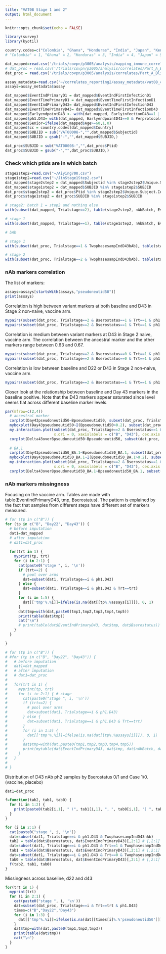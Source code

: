 ```yaml
---
title: "VAT08 Stage 1 and 2"
output: html_document
---
```


```r
knitr::opts_chunk$set(echo = FALSE)
```


```r
library(survey)
library(kyotil)

country.codes=c("Colombia", "Ghana", "Honduras", "India", "Japan", "Kenya", "Nepal", "United States", "Mexico", "Uganda", "Ukraine")
# "Colombia" = 1, "Ghana" = 2, "Honduras" = 3, "India" = 4, "Japan" = 5, "Kenya" = 6, "Nepal" = 7, "United States" = 8, "Mexico" = 9, "Uganda" = 10, "Ukraine" = 11

dat_mapped=read.csv('/trials/covpn/p3005/analysis/mapping_immune_correlates/combined/adata/COVID_Sanofi_stage1and2_mapped_20240117.csv')
# dat_proc = read.csv('/trials/covpn/p3005/analysis/correlates/Part_A_Blinded_Phase_Data/adata/vat08_combined_data_processed_20240111.csv')
dat_proc = read.csv('/trials/covpn/p3005/analysis/correlates/Part_A_Blinded_Phase_Data/adata/vat08_combined_data_processed_20240117.csv')

assay_metadata=read.csv('~/correlates_reporting2/assay_metadata/vat08_combined_assay_metadata.csv')
assays=assay_metadata$assay

dat_mapped$EventIndPrimaryD1 = dat_mapped$EventIndFirstInfectionD1
dat_mapped$EventTimePrimaryD1 = dat_mapped$EventTimeFirstInfectionD1
dat_mapped$EventIndPrimaryD43= dat_mapped$EventIndFirstInfectionD43
dat_mapped$EventTimePrimaryD43= dat_mapped$EventTimeFirstInfectionD43
dat_mapped$EarlyendpointD43 <- with(dat_mapped, EarlyinfectionD43==1 | (EventIndPrimaryD1==1 & EventTimePrimaryD1 < NumberdaysD1toD43 + 7),1,0)
dat_mapped$ph1.D43= with(dat_mapped, EarlyendpointD43==0 & Perprotocol==1 & EventTimePrimaryD43 >= 7)
dat_mapped$Senior=ifelse(dat_mapped$Age>=60,1,0)
dat_mapped$cc = country.codes[dat_mapped$Country]
dat_mapped$SUBJID = sub("VAT00008-","",dat_mapped$Subjectid)
dat_mapped$SUBJID = gsub("-","",dat_mapped$SUBJID,)

dat_proc$SUBJID = sub("VAT00008-","",dat_proc$Ptid)
dat_proc$SUBJID = gsub("-","",dat_proc$SUBJID,)
```

### Check which ptids are in which batch

```r
stage2step2=read.csv("~/Aiying700.csv")
stage1step2=read.csv("~/JinStage1Step2.csv")
dat_mapped$stage2step2 = dat_mapped$Subjectid %in% stage2step2$Unique.Subject.Identifier
dat_mapped$stage1step2 = dat_mapped$SUBJID %in% stage1step2$SUBJID
dat_proc$stage2step2 = dat_proc$Ptid %in% stage2step2$Unique.Subject.Identifier
dat_proc$stage1step2 = dat_proc$SUBJID %in% stage1step2$SUBJID

# stage2: batch 1 = step2 and nothing else
with(subset(dat_mapped, Trialstage==2), table(stage2step2, nAbBatch, EventIndPrimaryD1))

# stage 1
with(subset(dat_mapped, Trialstage==1), table(stage1step2, nAbBatch, EventIndPrimaryD1))

# bAb

# stage 1
with(subset(dat_proc, Trialstage==1 & TwophasesampIndD43bAb), table(stage1step2, EventIndPrimaryD1))

# stage 2
with(subset(dat_proc, Trialstage==2 & TwophasesampIndD43bAb), table(stage2step2, EventIndPrimaryD1))
```


### nAb markers correlation

The list of markers:
```r
assays=assays[startsWith(assays,"pseudoneutid50")]
print(assays)
```

Correlation is high between variant markers at both baseline and D43 in Stage 2 non-naive, vaccine arm.
```r
mypairs(subset(dat_proc, Trialstage==2 & Bserostatus==1 & Trt==1 & ph1.D43)[,"B"%.%assays[1:5]])
mypairs(subset(dat_proc, Trialstage==2 & Bserostatus==1 & Trt==1 & ph1.D43)[,"Day43"%.%assays[1:5]])
```

Correlation is medium between variant markers at D43 in Stage 2 naive, vaccine arm. The correlation between the ancestral marker and the other markers range between 0.63 and 0.67.
```r
mypairs(subset(dat_proc, Trialstage==2 & Bserostatus==0 & Trt==1 & ph1.D43)[,"B"%.%assays[1:5]])
mypairs(subset(dat_proc, Trialstage==2 & Bserostatus==0 & Trt==1 & ph1.D43)[,"Day43"%.%assays[1:5]])
```

Correlation is low between baseline and D22 or D43 in Stage 2 non-naive, vaccine arm.
```r
mypairs(subset(dat_proc, Trialstage==2 & Bserostatus==1 & Trt==1 & ph1.D43)[,c("B","Day22","Day43")%.%assays[1]])
```
Closer look at the relationship between baseline and Day 43 markers in the baseline positive. Note that the D43 markers appear saturated since level seems flat across different baseline marker levels.
```r
par(mfrow=c(2,4))
  # ancestral marker
  corplot(Day43pseudoneutid50~Bpseudoneutid50, subset(dat_proc, Trialstage==2 & Bserostatus==1 & Trt==1 & ph1.D43), ylim=c(0,4))
  myboxplot(Day43pseudoneutid50~I(Bpseudoneutid50>0.2), subset(dat_proc, Trialstage==2 & Bserostatus==1 & Trt==1 & ph1.D43), names=c("Undetectable at B","Detectable at B"), ylab="D43", ylim=c(0,4))
  my.interaction.plot(subset(dat_proc, Trialstage==2 & Bserostatus==1 & Trt==1 & ph1.D43 & !is.na(Bpseudoneutid50) & !is.na(Day43pseudoneutid50), c(Bpseudoneutid50, Day43pseudoneutid50)), 
                      x.ori = 0, xaxislabels = c("B", "D43"), cex.axis = 1, add = FALSE, xlab = "", ylab = "", pcol = NULL, lcol = NULL)  
  corplot(Delta43overBpseudoneutid50~Bpseudoneutid50, subset(dat_proc, Trialstage==2 & Bserostatus==1 & Trt==1 & ph1.D43))
  
  # BA.1
  corplot(Day43pseudoneutid50_BA.1~Bpseudoneutid50_BA.1, subset(dat_proc, Trialstage==2 & Bserostatus==1 & Trt==1 & ph1.D43), ylim=c(0,4))
  myboxplot(Day43pseudoneutid50_BA.1~I(Bpseudoneutid50_BA.1>0.2), subset(dat_proc, Trialstage==2 & Bserostatus==1 & Trt==1 & ph1.D43), names=c("Undetectable at B","Detectable at B"), ylab="D43", ylim=c(0,4))
  my.interaction.plot(subset(dat_proc, Trialstage==2 & Bserostatus==1 & Trt==1 & ph1.D43 & !is.na(Bpseudoneutid50_BA.1) & !is.na(Day43pseudoneutid50_BA.1), c(Bpseudoneutid50_BA.1, Day43pseudoneutid50_BA.1)), 
                      x.ori = 0, xaxislabels = c("B", "D43"), cex.axis = 1, add = FALSE, xlab = "", ylab = "", pcol = NULL, lcol = NULL)  
  corplot(Delta43overBpseudoneutid50_BA.1~Bpseudoneutid50_BA.1, subset(dat_proc, Trialstage==2 & Bserostatus==1 & Trt==1 & ph1.D43))
```
 
### nAb markers missingness

Focusing on the vaccine arm. Tables are made with table(EventIndPrimaryD43, tmp, Bserostatus). The pattern is explained by the fact that samples from different steps have different set of markers measured.

```r
# for (tp in c("B")) {
for (tp in c("B", "Day22", "Day43")) {
  # before imputation
  dat1=dat_mapped
  # after imputation
  # dat1=dat_proc
  
  for(trt in 1) {
    myprint(tp, trt)
    for (i in 2:1) {
      cat(paste0("stage ", i, '\n'))
      if (trt==2) {
        # pool over arms
        dat=subset(dat1, Trialstage==i & ph1.D43)
      } else {
        dat=subset(dat1, Trialstage==i & ph1.D43 & Trt==trt)
      }
      for (i in 1:5) {
        dat[['tmp'%.%i]]=ifelse(is.na(dat[[tp%.%assays[i]]]), 0, 1)
      }
      dat$tmp=with(dat,paste0(tmp1,tmp2,tmp3,tmp4,tmp5))
      print(table(dat$tmp))
      cat("\n")
      # print(table(dat$EventIndPrimaryD43, dat$tmp, dat$Bserostatus))
    }
  }

}
```




```r
# for (tp in c("B")) {
# #for (tp in c("B", "Day22", "Day43")) {
#   # before imputation
#   dat1=dat_mapped
#   # after imputation
#   # dat1=dat_proc
#   
#   for(trt in 1) {
#     myprint(tp, trt)
#     for (i in 2:1) { # stage
#       cat(paste0("stage ", i, '\n'))
#       if (trt==2) {
#         # pool over arms
#         dat=subset(dat1, Trialstage==i & ph1.D43)
#       } else {
#         dat=subset(dat1, Trialstage==i & ph1.D43 & Trt==trt)
#       }
#       for (i in 1:5) {
#         dat[['tmp'%.%i]]=ifelse(is.na(dat[[tp%.%assays[i]]]), 0, 1)
#       }
#       dat$tmp=with(dat,paste0(tmp1,tmp2,tmp3,tmp4,tmp5))
#       print(mytable(dat$EventIndPrimaryD43, dat$tmp, dat$nAbBatch, dat$Bserostatus))
#     }
#   }
# 
# }
```


Distribution of D43 nAb ph2 samples by Bserostatus 0/1 and Case 1/0. (vaccine, placebo)
```r
dat1=dat_proc

f=function(tab2, tab1, tab0) {
  for (i in 1:2) {
    print(paste0(tab2[i,1], " (", tab1[i,1], ", ", tab0[i,1], ") ", tab2[i,2], " (", tab1[i,2], ", ", tab0[i,2], ")"))
  }
}

for (i in 2:1) {
  cat(paste0("stage ", i, '\n'))
  dat=subset(dat1, Trialstage==i & ph1.D43 & TwophasesampIndD43nAb)
  tab2 = table(dat$Bserostatus, dat$EventIndPrimaryD43)[,2:1] # [,2:1] moves cases before non-cases
  dat=subset(dat1, Trialstage==i & ph1.D43 & Trt==1 & TwophasesampIndD43nAb)
  tab1 = table(dat$Bserostatus, dat$EventIndPrimaryD43)[,2:1] # [,2:1] moves cases before non-cases
  dat=subset(dat1, Trialstage==i & ph1.D43 & Trt==0 & TwophasesampIndD43nAb)
  tab0 = table(dat$Bserostatus, dat$EventIndPrimaryD43)[,2:1] # [,2:1] moves cases before non-cases
  f(tab2, tab1, tab0)
}
```


Missingness across baseline, d22 and d43
```r
for(trt in 1) {
  myprint(trt)
  for (i in 2:1) {
    cat(paste0("stage ", i, '\n'))
    dat=subset(dat_proc, Trialstage==i & Trt==trt & ph1.D43)
    times=c("B","Day22","Day43")
    for (i in 1:3) {
      dat[['tmp'%.%i]]=ifelse(is.na(dat[[times[i]%.%'pseudoneutid50']]), 0, 1)
    }
    dat$tmp=with(dat,paste0(tmp1,tmp2,tmp3))
    print(table(dat$tmp))
    cat("\n")
  }
}
```


  